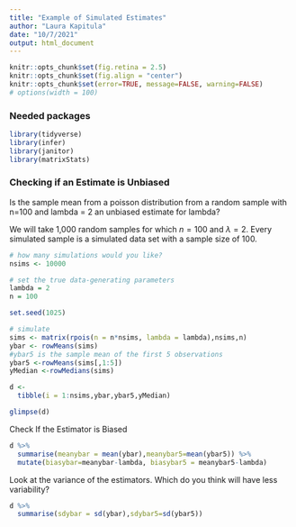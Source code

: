 ```yaml
---
title: "Example of Simulated Estimates"
author: "Laura Kapitula"
date: "10/7/2021"
output: html_document
---
```


```r
knitr::opts_chunk$set(fig.retina = 2.5)
knitr::opts_chunk$set(fig.align = "center")
knitr::opts_chunk$set(error=TRUE, message=FALSE, warning=FALSE)
# options(width = 100)
```
### Needed packages {-}

```r
library(tidyverse)
library(infer)
library(janitor)
library(matrixStats)
```


### Checking if an Estimate is Unbiased

Is the sample mean from a poisson distribution from a random sample with n=100 and lambda = 2 an unbiased estimate for lambda?

We will take 1,000 random samples for which $n = 100$ and $\lambda = 2$.
Every simulated sample is a simulated data set with a sample size of 100.

```r

# how many simulations would you like?
nsims <- 10000

# set the true data-generating parameters
lambda = 2
n = 100

set.seed(1025)

# simulate
sims <- matrix(rpois(n = n*nsims, lambda = lambda),nsims,n)
ybar <- rowMeans(sims)
#ybar5 is the sample mean of the first 5 observations
ybar5 <-rowMeans(sims[,1:5])
yMedian <-rowMedians(sims)

d <-
  tibble(i = 1:nsims,ybar,ybar5,yMedian) 

glimpse(d)
```

Check If the Estimator is Biased
```r
d %>% 
  summarise(meanybar = mean(ybar),meanybar5=mean(ybar5)) %>%
  mutate(biasybar=meanybar-lambda, biasybar5 = meanybar5-lambda)
```


Look at the variance of the estimators.  Which do you think will have less variability?

```r
d %>% 
  summarise(sdybar = sd(ybar),sdybar5=sd(ybar5)) 
```
